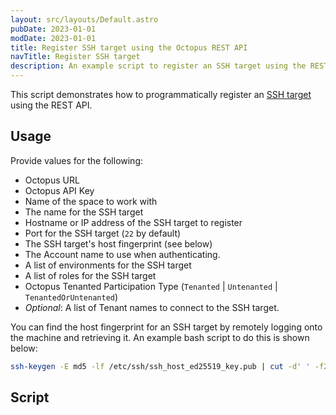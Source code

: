 ```yaml
---
layout: src/layouts/Default.astro
pubDate: 2023-01-01
modDate: 2023-01-01
title: Register SSH target using the Octopus REST API
navTitle: Register SSH target
description: An example script to register an SSH target using the REST API.
---
```


This script demonstrates how to programmatically register an [SSH target](/docs/infrastructure/deployment-targets/linux/ssh-target) using the REST API.

## Usage

Provide values for the following:
- Octopus URL
- Octopus API Key
- Name of the space to work with
- The name for the SSH target
- Hostname or IP address of the SSH target to register
- Port for the SSH target (`22` by default)
- The SSH target's host fingerprint (see below)
- The Account name to use when authenticating.
- A list of environments for the SSH target
- A list of roles for the SSH target
- Octopus Tenanted Participation Type (`Tenanted` | `Untenanted` | `TenantedOrUntenanted`)
- *Optional*: A list of Tenant names to connect to the SSH target.

You can find the host fingerprint for an SSH target by remotely logging onto the machine and retrieving it. An example bash script to do this is shown below:

```bash
ssh-keygen -E md5 -lf /etc/ssh/ssh_host_ed25519_key.pub | cut -d' ' -f2 | awk '{ print $1}' | cut -d':' -f2-
```

## Script

<RegisterSshTargetScripts />
